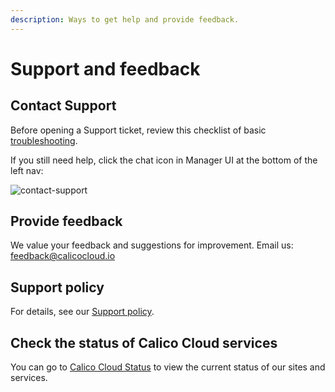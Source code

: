 ```yaml
---
description: Ways to get help and provide feedback.
---
```


# Support and feedback

## Contact Support

Before opening a Support ticket, review this checklist of basic [troubleshooting](../get-started/connect/checklist.mdx).

If you still need help, click the chat icon in Manager UI at the bottom of the left nav:

![contact-support](/img/calico-cloud/contact-support.png)

## Provide feedback

We value your feedback and suggestions for improvement. Email us: feedback@calicocloud.io

## Support policy

For details, see our [Support policy](https://www.tigera.io/legal/calico-cloud-support-policy).

## Check the status of Calico Cloud services

You can go to [Calico Cloud Status](https://status.calicocloud.io) to view the current status of our sites and services.
